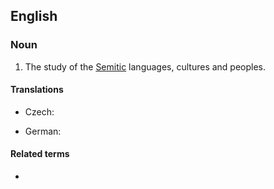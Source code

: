 ==English==

===Noun===
{{en-noun|-}}

# The study of the [[Semitic]] languages, cultures and peoples.

====Translations====
{{trans-top|study of Semitic languages, cultures and peoples}}
* Czech: {{t|cs|semitologie|f}}
{{trans-mid}}
* German: {{t|de|Semitistik|f}}
{{trans-bottom}}

====Related terms====
* {{l/en|Semitic}}